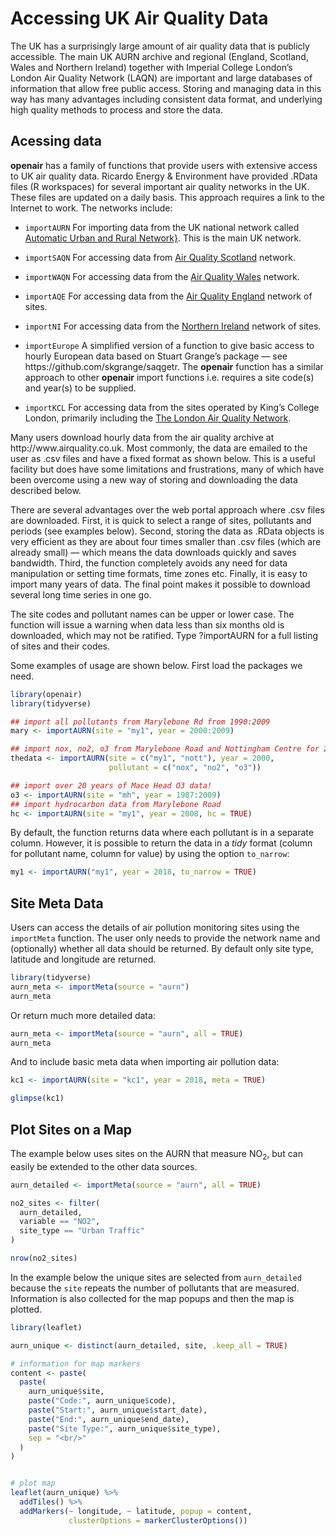 # Accessing UK Air Quality Data

The UK has a surprisingly large amount of air quality data that is publicly accessible. The main UK AURN archive and regional (England, Scotland, Wales and Northern Ireland) together with
Imperial College London's London Air Quality Network (LAQN) are 
important and large databases of information that allow free public
access. Storing and managing data in this way has many advantages
including consistent data format, and underlying high quality methods
to process and store the data.

## Acessing data

**openair** has a family of functions that provide users with extensive
access to UK air quality data. Ricardo Energy \& Environment have
provided .RData files (R workspaces) for several important air quality
networks in the UK. These files are updated on a daily basis. This
approach requires a link to the Internet to work. The networks include:

-  `importAURN` For importing data from the UK national
  network called
  [Automatic Urban and Rural Network}](https://uk-air.defra.gov.uk/networks/network-info?view=aurn). This is the main UK network.
  
- `importSAQN` For accessing data from
  [Air Quality Scotland](http://www.scottishairquality.scot/)
  network.
  
-  `importWAQN` For accessing data from the
  [Air Quality Wales](https://airquality.gov.wales/) network.
  
-  `importAQE` For accessing data from the
  [Air Quality England](https://www.airqualityengland.co.uk/)
  network of sites.

-  `importNI` For accessing data from the
  [Northern Ireland](https://www.airqualityni.co.uk)
  network of sites.

- `importEurope` A simplified version of a function to give
  basic access to hourly European data based on Stuart Grange's
  \cd{saqgetr} package --- see
  https://github.com/skgrange/saqgetr. The **openair** function has
  a similar approach to other **openair** import functions i.e. requires
  a site code(s) and year(s) to be supplied.
  
-  `importKCL` For accessing data from the sites operated by
  King's College London, primarily including the
  [The London Air Quality Network](https://www.londonair.org.uk/LondonAir/Default.aspx).


Many users download hourly data from the air quality archive at
http://www.airquality.co.uk. Most commonly, the data are emailed
to the user as .csv files and have a fixed format as shown below. This
is a useful facility but does have some limitations and frustrations,
many of which have been overcome using a new way of storing and
downloading the data described below.

There are several advantages over the web portal approach where .csv
files are downloaded. First, it is quick to select a range of sites,
pollutants and periods (see examples below). Second, storing the data
as .RData objects is very efficient as they are about four times
smaller than .csv files (which are already small) --- which means the
data downloads quickly and saves bandwidth. Third, the function
completely avoids any need for data manipulation or setting time
formats, time zones etc. Finally, it is easy to import many years of
data. The final point makes it possible to download several long time
series in one go.

The site codes and pollutant names can be upper or lower case. The
function will issue a warning when data less than six months old is
downloaded, which may not be ratified. Type ?importAURN for a full
listing of sites and their codes.

Some examples of usage are shown below. First load the packages we need.

```r
library(openair)
library(tidyverse)
```


```r
## import all pollutants from Marylebone Rd from 1990:2009
mary <- importAURN(site = "my1", year = 2000:2009)

## import nox, no2, o3 from Marylebone Road and Nottingham Centre for 2000
thedata <- importAURN(site = c("my1", "nott"), year = 2000,
                      pollutant = c("nox", "no2", "o3"))

## import over 20 years of Mace Head O3 data!
o3 <- importAURN(site = "mh", year = 1987:2009)
## import hydrocarbon data from Marylebone Road
hc <- importAURN(site = "my1", year = 2008, hc = TRUE)
```

By default, the function returns data where each pollutant is in a
separate column. However, it is possible to return the data in a
*tidy* format (column for pollutant name, column for value) by
using the option `to_narrow`:

```r
my1 <- importAURN("my1", year = 2018, to_narrow = TRUE)
``` 


## Site Meta Data

Users can access the details of air pollution monitoring sites using
the `importMeta` function. The user only needs to provide the
network name and (optionally) whether all data should be returned. By
default only site type, latitude and longitude are returned.

```r
library(tidyverse) 
aurn_meta <- importMeta(source = "aurn")
aurn_meta
```

Or return much more detailed data:

```r
aurn_meta <- importMeta(source = "aurn", all = TRUE) 
aurn_meta
```

And to include basic meta data when importing air pollution data:

```r
kc1 <- importAURN(site = "kc1", year = 2018, meta = TRUE)

glimpse(kc1)
``` 

## Plot Sites on a Map

The example below uses sites on the AURN that measure NO~2~, but can easily be extended to the other data sources.

```r
aurn_detailed <- importMeta(source = "aurn", all = TRUE)

no2_sites <- filter(
  aurn_detailed,
  variable == "NO2",
  site_type == "Urban Traffic"
)

nrow(no2_sites)
```

In the example below the unique sites are selected from
`aurn_detailed` because the `site` repeats the number of pollutants
that are measured. Information is also collected for the map popups
and then the map is plotted.

```r
library(leaflet)

aurn_unique <- distinct(aurn_detailed, site, .keep_all = TRUE)

# information for map markers
content <- paste(
  paste(
    aurn_unique$site,
    paste("Code:", aurn_unique$code),
    paste("Start:", aurn_unique$start_date),
    paste("End:", aurn_unique$end_date),
    paste("Site Type:", aurn_unique$site_type),
    sep = "<br/>"
  )
)


# plot map
leaflet(aurn_unique) %>%
  addTiles() %>%
  addMarkers(~ longitude, ~ latitude, popup = content,
             clusterOptions = markerClusterOptions())
```

